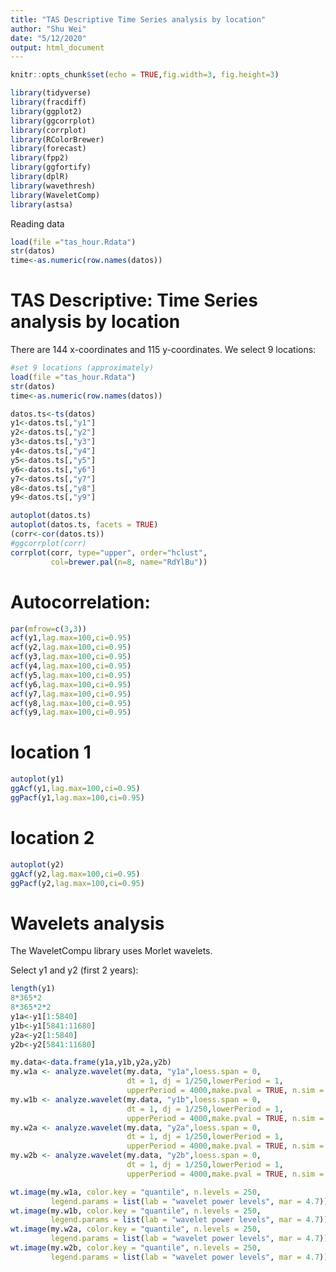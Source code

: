 ```yaml
---
title: "TAS Descriptive Time Series analysis by location"
author: "Shu Wei"
date: "5/12/2020"
output: html_document
---
```


```r
knitr::opts_chunk$set(echo = TRUE,fig.width=3, fig.height=3)
```

```r
library(tidyverse)
library(fracdiff)
library(ggplot2)
library(ggcorrplot)
library(corrplot)
library(RColorBrewer)
library(forecast)
library(fpp2)
library(ggfortify)
library(dplR)
library(wavethresh)
library(WaveletComp)
library(astsa)
```

Reading data

```r
load(file ="tas_hour.Rdata")
str(datos)
time<-as.numeric(row.names(datos))
```

# TAS Descriptive: Time Series analysis by location

There are 144 x-coordinates and 115 y-coordinates. We select 9 locations:

```r
#set 9 locations (approximately)
load(file ="tas_hour.Rdata")
str(datos)
time<-as.numeric(row.names(datos))
```

```r
datos.ts<-ts(datos)
y1<-datos.ts[,"y1"]
y2<-datos.ts[,"y2"]
y3<-datos.ts[,"y3"]
y4<-datos.ts[,"y4"]
y5<-datos.ts[,"y5"]
y6<-datos.ts[,"y6"]
y7<-datos.ts[,"y7"]
y8<-datos.ts[,"y8"]
y9<-datos.ts[,"y9"]
```

```r
autoplot(datos.ts)
autoplot(datos.ts, facets = TRUE)
(corr<-cor(datos.ts))
#ggcorrplot(corr)
corrplot(corr, type="upper", order="hclust",
         col=brewer.pal(n=8, name="RdYlBu"))
```


# Autocorrelation:

```r
par(mfrow=c(3,3))
acf(y1,lag.max=100,ci=0.95)
acf(y2,lag.max=100,ci=0.95)
acf(y3,lag.max=100,ci=0.95)
acf(y4,lag.max=100,ci=0.95)
acf(y5,lag.max=100,ci=0.95)
acf(y6,lag.max=100,ci=0.95)
acf(y7,lag.max=100,ci=0.95)
acf(y8,lag.max=100,ci=0.95)
acf(y9,lag.max=100,ci=0.95)
```


# location 1

```r
autoplot(y1)
ggAcf(y1,lag.max=100,ci=0.95)
ggPacf(y1,lag.max=100,ci=0.95)
```


# location 2 

```r
autoplot(y2)
ggAcf(y2,lag.max=100,ci=0.95)
ggPacf(y2,lag.max=100,ci=0.95)
```


# Wavelets analysis

The WaveletCompu library uses Morlet wavelets.

Select y1 and y2 (first 2 years):

```r
length(y1)
8*365*2
8*365*2*2
y1a<-y1[1:5840]
y1b<-y1[5841:11680]
y2a<-y2[1:5840]
y2b<-y2[5841:11680]
```



```r
my.data<-data.frame(y1a,y1b,y2a,y2b)
my.w1a <- analyze.wavelet(my.data, "y1a",loess.span = 0,
                          dt = 1, dj = 1/250,lowerPeriod = 1,
                          upperPeriod = 4000,make.pval = TRUE, n.sim = 10)
my.w1b <- analyze.wavelet(my.data, "y1b",loess.span = 0,
                          dt = 1, dj = 1/250,lowerPeriod = 1,
                          upperPeriod = 4000,make.pval = TRUE, n.sim = 10)
my.w2a <- analyze.wavelet(my.data, "y2a",loess.span = 0,
                          dt = 1, dj = 1/250,lowerPeriod = 1,
                          upperPeriod = 4000,make.pval = TRUE, n.sim = 10)
my.w2b <- analyze.wavelet(my.data, "y2b",loess.span = 0,
                          dt = 1, dj = 1/250,lowerPeriod = 1,
                          upperPeriod = 4000,make.pval = TRUE, n.sim = 10)
```


```r
wt.image(my.w1a, color.key = "quantile", n.levels = 250,
         legend.params = list(lab = "wavelet power levels", mar = 4.7))
wt.image(my.w1b, color.key = "quantile", n.levels = 250,
         legend.params = list(lab = "wavelet power levels", mar = 4.7))
wt.image(my.w2a, color.key = "quantile", n.levels = 250,
         legend.params = list(lab = "wavelet power levels", mar = 4.7))
wt.image(my.w2b, color.key = "quantile", n.levels = 250,
         legend.params = list(lab = "wavelet power levels", mar = 4.7))
```








